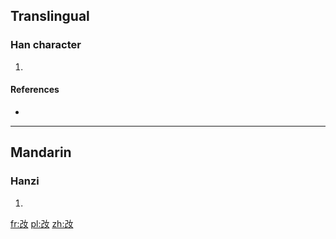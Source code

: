 ==Translingual==

===Han character===
{{Han char|rn=38|rad=女|as=03|sn=6|four=1474<sub>0</sub>|canj=尸山女 (SUV), X尸山女 (XSUV)|ids=⿰[[己]][[女]]}}

# {{defn|Han|sort=女03}}

====References====
* {{Han ref|kx=0255.170|dkj=06062|hdz=21027.120|uh=5980|ud=22912|bh=C9CC|bd=51660}}

----

==Mandarin==

===Hanzi===
{{cmn-hanzi|pin=[[jǐ]] ([[ji3]])|wg=chi<sup>3</sup>}}

# {{defn|lang=cmn|sort=女03}}

[[fr:妀]]
[[pl:妀]]
[[zh:妀]]